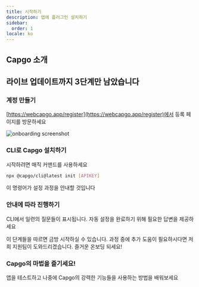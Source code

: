 ```yaml
---
title: 시작하기
description: 앱에 플러그인 설치하기
sidebar:
  order: 1
locale: ko
---
```



## Capgo 소개
<YouTube id="NzXXKoyhTIo" title="15분 안에 보는 Capgo" />

## 라이브 업데이트까지 3단계만 남았습니다

### 계정 만들기

[https://webcapgo.app/register](https://webcapgo.app/register)에서 등록 페이지를 방문하세요

![onboarding screenshot](/onboard.webp "onboarding screenshot")

### CLI로 Capgo 설치하기

시작하려면 매직 커맨드를 사용하세요

```bash
npx @capgo/cli@latest init [APIKEY]
```

이 명령어가 설정 과정을 안내할 것입니다

### 안내에 따라 진행하기

CLI에서 일련의 질문들이 표시됩니다. 자동 설정을 완료하기 위해 필요한 답변을 제공하세요

<Aside type="tip">
  이 단계들을 따르면 금방 시작하실 수 있습니다. 과정 중에 추가 도움이 필요하시다면 저희 지원팀이 도와드리겠습니다. 즐거운 온보딩 되세요!
</Aside>

### Capgo의 마법을 즐기세요!

앱을 테스트하고 나중에 Capgo의 강력한 기능들을 사용하는 방법을 배워보세요